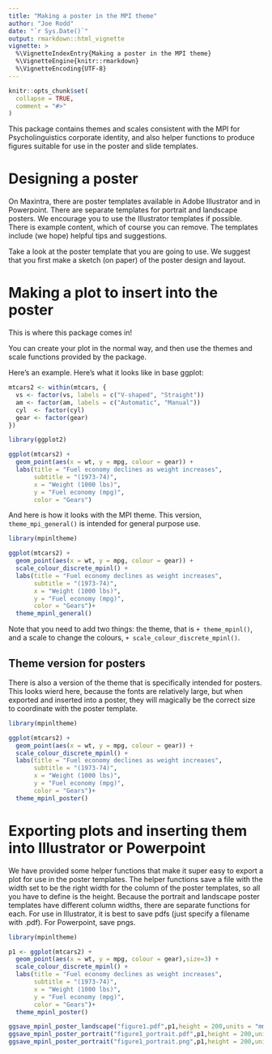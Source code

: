 ```yaml
---
title: "Making a poster in the MPI theme"
author: "Joe Rodd"
date: "`r Sys.Date()`"
output: rmarkdown::html_vignette
vignette: >
  %\VignetteIndexEntry{Making a poster in the MPI theme}
  %\VignetteEngine{knitr::rmarkdown}
  %\VignetteEncoding{UTF-8}
---
```


```r
knitr::opts_chunk$set(
  collapse = TRUE,
  comment = "#>"
)
```

This package contains themes and scales consistent with the MPI for Psycholinguistics corporate identity, and also helper functions to produce figures suitable for use in the poster and slide templates.

# Designing a poster

On Maxintra, there are poster templates available in Adobe Illustrator and in Powerpoint. There are separate templates for portrait and landscape posters. We encourage you to use the Illustrator templates if possible. There is example content, which of course you can remove. The templates include (we hope) helpful tips and suggestions.

Take a look at the poster template that you are going to use. We suggest that you first make a sketch (on paper) of the poster design and layout.

# Making a plot to insert into the poster

This is where this package comes in!

You can create your plot in the normal way, and then use the themes and scale functions provided by the package.

Here's an example. Here's what it looks like in base ggplot:

```r

mtcars2 <- within(mtcars, {
  vs <- factor(vs, labels = c("V-shaped", "Straight"))
  am <- factor(am, labels = c("Automatic", "Manual"))
  cyl  <- factor(cyl)
  gear <- factor(gear)
})

library(ggplot2)

ggplot(mtcars2) +
  geom_point(aes(x = wt, y = mpg, colour = gear)) +
  labs(title = "Fuel economy declines as weight increases",
       subtitle = "(1973-74)",
       x = "Weight (1000 lbs)",
       y = "Fuel economy (mpg)",
       color = "Gears")

```

And here is how it looks with the MPI theme.  This version, `theme_mpi_general()` is intended for general purpose use.

```r
library(mpinltheme)

ggplot(mtcars2) +
  geom_point(aes(x = wt, y = mpg, colour = gear)) +
  scale_colour_discrete_mpinl() +
  labs(title = "Fuel economy declines as weight increases",
       subtitle = "(1973-74)",
       x = "Weight (1000 lbs)",
       y = "Fuel economy (mpg)",
       color = "Gears")+
  theme_mpinl_general()

```

Note that you need to add two things: the theme, that is `+ theme_mpinl()`, and a scale to change the colours, `+ scale_colour_discrete_mpinl()`.

## Theme version for posters

There is also a version of the theme that is specifically intended for posters. This looks wierd here, because the fonts are relatively large, but when exported and inserted into a poster, they will magically be the correct size to coordinate with the poster template.

```r
library(mpinltheme)

ggplot(mtcars2) +
  geom_point(aes(x = wt, y = mpg, colour = gear)) +
  scale_colour_discrete_mpinl() +
  labs(title = "Fuel economy declines as weight increases",
       subtitle = "(1973-74)",
       x = "Weight (1000 lbs)",
       y = "Fuel economy (mpg)",
       color = "Gears")+
  theme_mpinl_poster()

```


# Exporting plots and inserting them into Illustrator or Powerpoint

We have provided some helper functions that make it super easy to export a plot for use in the poster templates. The helper functions save a file with the width set to be the right width for the column of the poster templates, so all you have to define is the height. Because the portrait and landscape poster templates have different column widths, there are separate functions for each. For use in Illustrator, it is best to save pdfs (just specify a filename with .pdf). For Powerpoint, save pngs. 


```r
library(mpinltheme)

p1 <- ggplot(mtcars2) +
  geom_point(aes(x = wt, y = mpg, colour = gear),size=3) +
  scale_colour_discrete_mpinl() +
  labs(title = "Fuel economy declines as weight increases",
       subtitle = "(1973-74)",
       x = "Weight (1000 lbs)",
       y = "Fuel economy (mpg)",
       color = "Gears")+
  theme_mpinl_poster()

ggsave_mpinl_poster_landscape("figure1.pdf",p1,height = 200,units = "mm")
ggsave_mpinl_poster_portrait("figure1_portrait.pdf",p1,height = 200,units = "mm")
ggsave_mpinl_poster_portrait("figure1_portrait.png",p1,height = 200,units = "mm")

```

